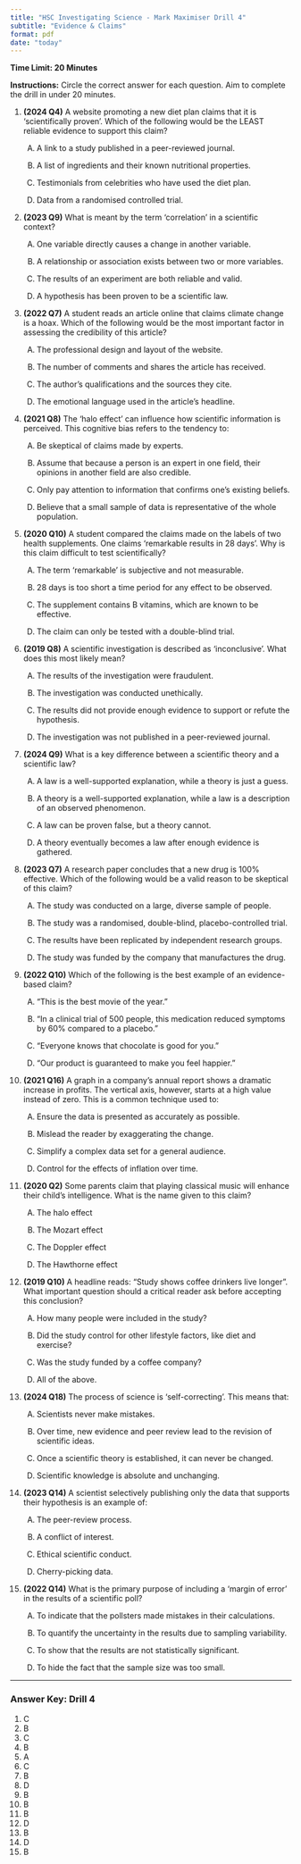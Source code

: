 ```yaml
---
title: "HSC Investigating Science - Mark Maximiser Drill 4"
subtitle: "Evidence & Claims"
format: pdf
date: "today"
---
```


**Time Limit: 20 Minutes**

**Instructions:** Circle the correct answer for each question. Aim to complete the drill in under 20 minutes.

1.  **(2024 Q4)** A website promoting a new diet plan claims that it is 'scientifically proven'. Which of the following would be the LEAST reliable evidence to support this claim?

    (A) A link to a study published in a peer-reviewed journal.

    (B) A list of ingredients and their known nutritional properties.

    (C) Testimonials from celebrities who have used the diet plan.

    (D) Data from a randomised controlled trial.

2.  **(2023 Q9)** What is meant by the term 'correlation' in a scientific context?

    (A) One variable directly causes a change in another variable.

    (B) A relationship or association exists between two or more variables.

    (C) The results of an experiment are both reliable and valid.

    (D) A hypothesis has been proven to be a scientific law.

3.  **(2022 Q7)** A student reads an article online that claims climate change is a hoax. Which of the following would be the most important factor in assessing the credibility of this article?

    (A) The professional design and layout of the website.

    (B) The number of comments and shares the article has received.

    (C) The author's qualifications and the sources they cite.

    (D) The emotional language used in the article's headline.

4.  **(2021 Q8)** The 'halo effect' can influence how scientific information is perceived. This cognitive bias refers to the tendency to:

    (A) Be skeptical of claims made by experts.

    (B) Assume that because a person is an expert in one field, their opinions in another field are also credible.

    (C) Only pay attention to information that confirms one's existing beliefs.

    (D) Believe that a small sample of data is representative of the whole population.

5.  **(2020 Q10)** A student compared the claims made on the labels of two health supplements. One claims 'remarkable results in 28 days'. Why is this claim difficult to test scientifically?

    (A) The term 'remarkable' is subjective and not measurable.

    (B) 28 days is too short a time period for any effect to be observed.

    (C) The supplement contains B vitamins, which are known to be effective.

    (D) The claim can only be tested with a double-blind trial.

6.  **(2019 Q8)** A scientific investigation is described as 'inconclusive'. What does this most likely mean?

    (A) The results of the investigation were fraudulent.

    (B) The investigation was conducted unethically.

    (C) The results did not provide enough evidence to support or refute the hypothesis.

    (D) The investigation was not published in a peer-reviewed journal.

7.  **(2024 Q9)** What is a key difference between a scientific theory and a scientific law?

    (A) A law is a well-supported explanation, while a theory is just a guess.

    (B) A theory is a well-supported explanation, while a law is a description of an observed phenomenon.

    (C) A law can be proven false, but a theory cannot.

    (D) A theory eventually becomes a law after enough evidence is gathered.

8.  **(2023 Q7)** A research paper concludes that a new drug is 100% effective. Which of the following would be a valid reason to be skeptical of this claim?

    (A) The study was conducted on a large, diverse sample of people.

    (B) The study was a randomised, double-blind, placebo-controlled trial.

    (C) The results have been replicated by independent research groups.

    (D) The study was funded by the company that manufactures the drug.

9.  **(2022 Q10)** Which of the following is the best example of an evidence-based claim?

    (A) "This is the best movie of the year."

    (B) "In a clinical trial of 500 people, this medication reduced symptoms by 60% compared to a placebo."

    (C) "Everyone knows that chocolate is good for you."

    (D) "Our product is guaranteed to make you feel happier."

10. **(2021 Q16)** A graph in a company's annual report shows a dramatic increase in profits. The vertical axis, however, starts at a high value instead of zero. This is a common technique used to:

    (A) Ensure the data is presented as accurately as possible.

    (B) Mislead the reader by exaggerating the change.

    (C) Simplify a complex data set for a general audience.

    (D) Control for the effects of inflation over time.

11. **(2020 Q2)** Some parents claim that playing classical music will enhance their child's intelligence. What is the name given to this claim?

    (A) The halo effect

    (B) The Mozart effect

    (C) The Doppler effect

    (D) The Hawthorne effect

12. **(2019 Q10)** A headline reads: "Study shows coffee drinkers live longer". What important question should a critical reader ask before accepting this conclusion?

    (A) How many people were included in the study?

    (B) Did the study control for other lifestyle factors, like diet and exercise?

    (C) Was the study funded by a coffee company?

    (D) All of the above.

13. **(2024 Q18)** The process of science is 'self-correcting'. This means that:

    (A) Scientists never make mistakes.

    (B) Over time, new evidence and peer review lead to the revision of scientific ideas.

    (C) Once a scientific theory is established, it can never be changed.

    (D) Scientific knowledge is absolute and unchanging.

14. **(2023 Q14)** A scientist selectively publishing only the data that supports their hypothesis is an example of:

    (A) The peer-review process.

    (B) A conflict of interest.

    (C) Ethical scientific conduct.

    (D) Cherry-picking data.

15. **(2022 Q14)** What is the primary purpose of including a 'margin of error' in the results of a scientific poll?

    (A) To indicate that the pollsters made mistakes in their calculations.

    (B) To quantify the uncertainty in the results due to sampling variability.

    (C) To show that the results are not statistically significant.

    (D) To hide the fact that the sample size was too small.

---
### Answer Key: Drill 4
1. C
2. B
3. C
4. B
5. A
6. C
7. B
8. D
9. B
10. B
11. B
12. D
13. B
14. D
15. B